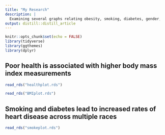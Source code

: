 ```yaml
---
title: "My Research"
description: |
  Examining several graphs relating obesity, smoking, diabetes, gender, and race to heart disease.
output: distill::distill_article
---
```


```r
knitr::opts_chunk$set(echo = FALSE)
library(tidyverse)
library(ggthemes)
library(dplyr)
```

## Poor health is associated with higher body mass index measurements

```r
read_rds("healthplot.rds")
```

```r
read_rds("BMIplot.rds")
```
## Smoking and diabetes lead to increased rates of heart disease across multiple races

```r
read_rds("smokeplot.rds")
```





